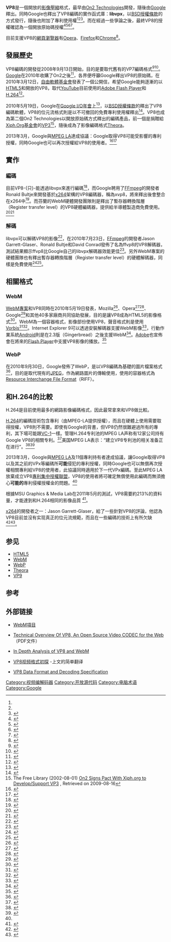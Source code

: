 {{NoteTA
|G1=IT
|1 = zh-hant:實作; zh-hans:实现;
}}

{{Infobox file format
| name = VP8
| logo = [[File:Vp8-logo-for-mediawiki.svg|200px]]
| owner = [[Google|Google]]
| released = 2008年9月13日
| genre = 影像壓縮格式
| contained by = [[WebM|WebM]]、[[Matroska|Matroska]]
| extended from = [[VP7|VP7]]
| extended to = [[VP9|VP9]]
| standard = [http://tools.ietf.org/html/rfc6386 RFC6386]
| Royalty free = Yes (specification under [[Creative_Commons_licenses|CC Attribution]])<ref>{{cite web|title=VP8 Bitstream Specification License|url=http://www.webmproject.org/license/bitstream/|publisher=WebM Project|accessdate=30 January 2012|archive-date=2012-06-18|archive-url=https://www.webcitation.org/68VgQAshZ?url=http://www.webmproject.org/license/bitstream/|dead-url=no}}</ref>
}}
{{Infobox software
| name = libvpx（VP8編碼函式庫）<ref name="webm-build">{{cite web | url = http://www.webmproject.org/code/build-prerequisites/ | title = WebM Code - Build Prerequisites | accessdate = 2010-06-02 | archive-date = 2012-06-18 | archive-url = https://www.webcitation.org/68VgQhkkK?url=http://www.webmproject.org/code/build-prerequisites/ | dead-url = no }}</ref><ref name="libvpx">{{cite web | url = http://code.google.com/p/webm/downloads/list | title = WebM Downloads | accessdate = 2010-11-01 | deadurl = yes | archiveurl = https://www.webcitation.org/68VgR77Pd?url=http://code.google.com/p/webm/downloads/list | archivedate = 2012-06-18 }}</ref><ref name="repository-layout">{{cite web | url = http://www.webmproject.org/code/repository-layout/ | title = WebM Code > Repository Layout | accessdate = 2010-06-02 | archive-date = 2012-06-18 | archive-url = https://www.webcitation.org/68VgRfi3E?url=http://www.webmproject.org/code/repository-layout/ | dead-url = no }}</ref>
| developer = Google
| released = 2010年5月18日
| latest_release_version = 1.4.0
| latest_release_date = {{Release date and age|2015|04|03}}
| programming language = [[C语言|C]]
| operating_system = [[Unix-like|Unix-like]]（包含[[GNU/Linux|GNU/Linux]]、[[Mac_OS_X|Mac OS X]]）、[[Microsoft_Windows|Windows]]
| status = 
| genre = [[視訊編解碼器|視訊編解碼器]]
| license = [[BSD授權條款|BSD授權條款]]<ref name="libvpx-license">{{cite web|url=http://www.webmproject.org/license/software/|title=Software License|accessdate=2010-06-04|archive-date=2012-06-18|archive-url=https://www.webcitation.org/68VgS6A3M?url=http://www.webmproject.org/license/software/|dead-url=no}}</ref>，附加專利使用權<ref name="libvpx-patent-license">{{cite web|url=http://www.webmproject.org/license/additional/|title=Additional IP Rights Grant (Patents)|accessdate=2010-06-04|archive-date=2022-05-11|archive-url=https://web.archive.org/web/20220511001423/https://www.webmproject.org/license/additional/}}</ref>
| website = [http://www.webmproject.org/ webmproject.org]
}}

'''VP8'''是一個開放的[[影像壓縮|影像壓縮]]格式，最早由[[On2_Technologies|On2 Technologies]]開發，隨後由[[Google|Google]]釋出。同時Google也釋出了VP8編碼的實作函式庫：'''libvpx'''，以[[BSD授權條款|BSD授權條款]]的方式發行，隨後也附加了專利使用權<ref name="libvpx-license"/><ref name="libvpx-patent-license"/><ref name="changes-to-webm-open-source-license">{{cite web|url=http://webmproject.blogspot.com/2010/06/changes-to-webm-open-source-license.html|title=Changes to the WebM Open Source License|accessdate=2010-06-04|archive-date=2013-08-27|archive-url=https://www.webcitation.org/6JC4ZHlR1?url=http://webmproject.blogspot.com/2010/06/changes-to-webm-open-source-license.html|dead-url=yes}}</ref>。而在經過一些爭論之後，最終VP8的授權確認為一個開放原始碼授權<ref>{{citation |url=http://blog.internetnews.com/skerner/2010/05/is-vp8-open-source.html |title=Is VP8 open source? |date=2010-05-25 |publisher=InternetNews |first=Sean Michael |last=Kerner |accessdate=2011-10-31 |archive-date=2010-05-28 |archive-url=https://web.archive.org/web/20100528171252/http://blog.internetnews.com/skerner/2010/05/is-vp8-open-source.html |dead-url=no }}</ref><ref>{{citation |url=http://www.theregister.co.uk/2010/05/24/osi_board_member_on_google_webm/ |title=Google open codec 'not open,' says OSI man |date=2010-05-24 |publisher=The Register |first=Cade |last=Metz |accessdate=2011-10-31 |archive-date=2019-04-13 |archive-url=https://web.archive.org/web/20190413074811/https://www.theregister.co.uk/2010/05/24/osi_board_member_on_google_webm/ }}</ref><ref>{{citation |url=http://www.theregister.co.uk/2010/05/28/mozilla_and_opera_want_vp8_in_html5/ |title=Mozilla and Opera call for Google open codec in HTML5 spec |date=2010-05-28 |publisher=The Register |first=Cade |last=Metz |accessdate=2011-10-31 |archive-date=2019-09-23 |archive-url=https://web.archive.org/web/20190923225614/https://www.theregister.co.uk/2010/05/28/mozilla_and_opera_want_vp8_in_html5/ }}</ref><ref>{{citation |url=http://www.computerworlduk.com/community/blogs/index.cfm?entryid=2973 |title=WebM: Missing The Assurances Open Source Needs? |date=2010-05-24 |publisher=ComputerworldUK |first=Simon |last=Phipps }}{{dead link|date=2017年11月 |bot=InternetArchiveBot |fix-attempted=yes }}</ref>。

目前支援VP8的[[網頁瀏覽器|網頁瀏覽器]]有[[Opera電腦瀏覽器|Opera]]、[[Firefox|Firefox]]和[[Google_Chrome|Chrome]]<ref>{{Cite web |url=http://www.h-online.com/open/news/item/Nokia-lines-up-patents-against-VP8-video-codec-1829299.html |title=存档副本 |access-date=2013-07-21 |archive-date=2022-04-03 |archive-url=https://web.archive.org/web/20220403235910/http://www.h-online.com/open/news/item/Nokia-lines-up-patents-against-VP8-video-codec-1829299.html }}</ref>。

== 發展歷史 ==
VP8編碼的開發從2008年9月13日開始，目的是要取代舊有的VP7編碼格式<ref name="broadcastingcable">{{cite web |url=http://www.broadcastingcable.com/article/115438-IBC2008_On2_Touts_New_Codec_for_Web_Video.php |title=IBC2008: On2 Touts New Codec for Web Video |author=Glen Dickson |publisher=Broadcasting & Cable |date=2008-09-16 |accessdate=2009-09-11 |archive-date=2012-04-26 |archive-url=https://www.webcitation.org/67Cpgp9po?url=http://www.broadcastingcable.com/article/115438-IBC2008_On2_Touts_New_Codec_for_Web_Video.php |dead-url=no }}</ref><ref name="on2">{{cite web |url=http://www.on2.com/index.php?id=439&news_id=641 |title=On2 Technologies Unveils New Advanced Video Compression Format |author=On2 Technologies |publisher=On2 Technologies |date=2008-09-13 |accessdate=2009-09-11 |deadurl=yes |archiveurl=https://web.archive.org/web/20080922145207/http://www.on2.com/index.php?id=439&news_id=641 |archivedate=2008-09-22 }}</ref>。[[Google|Google]]在2010年收購了On2之後<ref>{{Cite web |url=http://investor.google.com/releases/20100219.html |title=存档副本 |access-date=2011-11-01 |archive-date=2015-11-01 |archive-url=https://web.archive.org/web/20151101153239/http://investor.google.com/releases/20100219.html }}</ref>，各界便呼籲Google釋出VP8的原始碼，在2010年3月12日，[[自由軟體基金會|自由軟體基金會]]發表了一個公開信，希望Google能夠逐漸的以[[HTML5|HTML5]]和開放的VP8，取代[[YouTube|YouTube]]目前使用的[[Adobe_Flash_Player|Adobe Flash Player]]和[[H.264/MPEG-4_AVC|H.264]]<ref>{{citation |url=http://www.fsf.org/blogs/community/google-free-on2-vp8-for-youtube |title=Open letter to Google: free VP8, and use it on YouTube |first=Holmes |last=Wilson |publisher=Free Software Foundation |date=2010-03-12 |accessdate=2010-05-20 |archive-date=2022-01-21 |archive-url=https://web.archive.org/web/20220121094658/https://www.fsf.org/blogs/community/google-free-on2-vp8-for-youtube }}</ref>。

2010年5月19日，Google在[[Google_I/O|Google I/O年會]]上<ref>{{citation |url=http://mashable.com/2010/05/19/live-google-makes-major-announcements-at-google-io/ |title=Google Makes Major Announcements at Google I/O |first=Ben |last=Parr |publisher=mashable.com |date=2010-05-19 |accessdate=2010-05-20 |archive-date=2021-04-17 |archive-url=https://web.archive.org/web/20210417003745/https://mashable.com/2010/05/19/live-google-makes-major-announcements-at-google-io/ }}</ref>，以[[BSD授權條款|BSD授權條款]]的釋出了VP8編碼軟體，VP8的位元流格式則是以不可撤回的免費專利使用權釋出<ref>{{Cite web |url=http://www.webmproject.org/license/ |title=存档副本 |accessdate=2011-10-31 |archive-date=2011-02-13 |archive-url=https://web.archive.org/web/20110213202948/http://www.webmproject.org/license/ |dead-url=yes }}</ref>。VP8也成為第二個On2 Technologies以開放原始碼方式釋出的編碼產品，前一個是捐贈給[[Xiph.Org基金會|Xiph.Org基金會]]的[[VP3|VP3]]<ref>The Free Library (2002-08-01) [http://www.thefreelibrary.com/ON2+SIGNS+PACT+WITH+XIPH.ORG+TO+DEVELOP%2FSUPPORT+VP3-a089067501 On2 Signs Pact With Xiph.org to Develop/Support VP3] {{Wayback|url=http://www.thefreelibrary.com/ON2+SIGNS+PACT+WITH+XIPH.ORG+TO+DEVELOP%2FSUPPORT+VP3-a089067501 |date=20210628055312 }}, Retrieved on 2009-08-16</ref>，隨後成為了影像編碼格式[[Theora|Theora]]。

2013年3月，Google與[[MPEG_LA|MPEG LA]]達成協議：Google取得VP8可能受影響的專利授權，同時Google也可以再次授權給VP8的使用者。<ref>{{cite web|title=Google and MPEG LA make a deal over VP8 codec - Update|url=http://www.h-online.com/open/news/item/Google-and-MPEG-LA-make-a-deal-over-VP8-codec-Update-1818785.html|archiveurl=https://web.archive.org/web/20131208040459/http://www.h-online.com/open/news/item/Google-and-MPEG-LA-make-a-deal-over-VP8-codec-Update-1818785.html|archivedate=2013-12-08|publisher=The H|accessdate=10 March 2013|dead-url=no}}</ref><ref name="#1">{{Cite web
|url=http://www.businesswire.com/news/home/20130307006192/en/Google-MPEG-LA-Announce-Agreement-Covering-VP8
|title=Google and MPEG LA Announce Agreement Covering VP8 Video Format
|date=March 7, 2013
|accessdate=March 8, 2013
|archive-date=2022-01-24
|archive-url=https://web.archive.org/web/20220124021931/https://www.businesswire.com/news/home/20130307006192/en/Google-MPEG-LA-Announce-Agreement-Covering-VP8
}}</ref>

==實作==
===編碼===
目前VP8-{只}-能透過libvpx來進行編碼<ref>{{citation |url=http://www.webmproject.org/tools/vp8-sdk/group__vp8__encoder.html |title=VP8 SDK - WebM VP8 Encoder |publisher=WebM Project |deadurl=yes |archiveurl=https://web.archive.org/web/20111103084035/http://www.webmproject.org/tools/vp8-sdk/group__vp8__encoder.html |archivedate=2011-11-03 |accessdate=2011-11-02 }}</ref>，而Google聘用了[[FFmpeg|FFmpeg]]的開發者Ronald Bultje來開發基於[[x264|x264]]架構的VP8編碼器，稱為xvp8，將來釋出後會整合在x264中<ref>{{citation |url=http://news.ycombinator.com/item?id=2095083 |title=Hacker News: In #ffmpeg on freenode |accessdate=2011-11-02 |archive-date=2016-04-06 |archive-url=https://web.archive.org/web/20160406180228/https://news.ycombinator.com/item?id=2095083 }}</ref>。而芬蘭的WebM硬體開發團隊則是釋出了暫存器轉換階層（Register transfer level）的VP8硬體編碼器，提供給半導體製造商免費使用。<ref>{{citation |url=http://blog.webmproject.org/2011/03/introducing-anthill-first-vp8-hardware.html |title=Introducing "Anthill," the First VP8 Hardware Encoder IP Release |publisher=WebM Project |accessdate=2011-11-02 |archive-date=2011-03-17 |archive-url=https://web.archive.org/web/20110317105114/http://blog.webmproject.org/2011/03/introducing-anthill-first-vp8-hardware.html |dead-url=no }}</ref><ref>{{citation |url=http://www.webmproject.org/hardware/#webm_video_encoder_hardware_ip |title=WebM Video Hardware RTLs - WebM Video Encoder Hardware IP |publisher=WebM Project |accessdate=2011-11-02 |archive-date=2011-03-16 |archive-url=https://web.archive.org/web/20110316122610/http://www.webmproject.org/hardware/#webm_video_encoder_hardware_ip }}</ref>

===解碼===
libvpx可以解碼VP8的影像<ref>{{citation |url=http://www.webmproject.org/tools/vp8-sdk/group__vp8__decoder.html |title=VP8 SDK - WebM VP8 Decoder |publisher=WebM Project |deadurl=yes |archiveurl=https://web.archive.org/web/20111103074817/http://www.webmproject.org/tools/vp8-sdk/group__vp8__decoder.html |archivedate=2011-11-03 |accessdate=2011-11-02 }}</ref>，在2010年7月23日，[[FFmpeg|FFmpeg]]的開發者Jason Garrett-Glaser、Ronald Bultje和David Conrad發佈了名為ffvp8的VP8解碼器，測試結果顯示ffvp8比Google自己的libvpx解碼器效能更佳<ref>{{citation |url=http://x264dev.multimedia.cx/?p=499 |title=Diary Of An x264 Developer: Announcing the world's fastest VP8 decoder |first=Jason |last=Garrett-Glaser |date=2010-07-23 |deadurl=yes |archiveurl=https://web.archive.org/web/20100930181634/http://x264dev.multimedia.cx/?p=499 |archivedate=2010-09-30 |accessdate=2011-11-02 }}</ref>。另外WebM專案的硬體團隊也有釋出暫存器轉換階層（Register transfer level）的硬體解碼器，同樣是免費使用<ref>{{citation |url=http://blog.webmproject.org/2011/01/availability-of-webm-vp8-video-hardware.html |title=Availability of WebM (VP8) Video Hardware IP Designs |publisher=WebM Project |accessdate=2011-11-02 |archive-date=2011-01-13 |archive-url=https://web.archive.org/web/20110113224753/http://blog.webmproject.org/2011/01/availability-of-webm-vp8-video-hardware.html |dead-url=no }}</ref><ref>{{citation |url=http://www.webmproject.org/hardware/#webm_video_decoder_hardware_ip |title=WebM Video Hardware RTLs - WebM Video Decoder Hardware IP |publisher=WebM Project |accessdate=2011-11-02 |archive-date=2011-03-16 |archive-url=https://web.archive.org/web/20110316122610/http://www.webmproject.org/hardware/#webm_video_decoder_hardware_ip }}</ref>。

==相關格式==
===WebM===
{{main|WebM}}
[[WebM|WebM專案]]和VP8同時在2010年5月19日發表，Mozilla<ref>{{citation |url=http://hacks.mozilla.org/2010/05/firefox-youtube-and-webm/ |title=Firefox, YouTube and WebM |first=Christopher |last=Blizzard |date=2010-05-19 |publisher=Mozilla |accessdate=2010-05-20 |archive-date=2011-01-31 |archive-url=https://web.archive.org/web/20110131181002/http://hacks.mozilla.org/2010/05/firefox-youtube-and-webm/ |dead-url=yes }}</ref>、Opera<ref>{{citation |url=http://labs.opera.com/news/2010/05/19/ |title=Welcome, WebM <video>! |first=Håkon Wium |last=Lie |date=2010-05-19 |publisher=Opera |deadurl=yes |archiveurl=https://web.archive.org/web/20110321150357/http://labs.opera.com/news/2010/05/19/ |archivedate=2011-03-21 |accessdate=2010-05-20 }}</ref><ref>{{citation |url=http://dev.opera.com/articles/view/opera-supports-webm-video/ |title=Opera supports the WebM video format |date=2010-05-19 |first=Chris |last=Mills |publisher=Opera |accessdate=2010-05-20 |archive-date=2011-04-05 |archive-url=https://web.archive.org/web/20110405132752/http://dev.opera.com/articles/view/opera-supports-webm-video/ |dead-url=yes }}</ref>、Google<ref>{{citation |url=http://blog.chromium.org/2010/05/webm-and-vp8-land-in-chromium.html |title=WebM and VP8 land in Chromium |date=2010-05-19 |first=Jim |last=Bankoski |publisher=Google |accessdate=2010-05-20 |archive-date=2010-05-21 |archive-url=https://web.archive.org/web/20100521042942/http://blog.chromium.org/2010/05/webm-and-vp8-land-in-chromium.html |dead-url=yes }}</ref>和其他40多家廠商共同協助發展，目的是讓VP8成為HTML5的影像格式<ref>{{citation |url=http://www.webmproject.org/code/build-prerequisites/ |title=Build Prerequisites |publisher=[[WebM|WebM]] |accessdate=2010-05-20 |archive-date=2012-06-18 |archive-url=https://www.webcitation.org/68VgQhkkK?url=http://www.webmproject.org/code/build-prerequisites/ |dead-url=no }}</ref>。WebM為一個容器格式，影像部份使用VP8，聲音格式則是使用[[Vorbis|Vorbis]]<ref name=xiph-webm>{{cite web|url=http://www.xiph.org/press/2010/webm/|title=Xiph.Org announces support for the WebM open media project|author=Xiph.Org|accessdate=2010-05-20|date=2010-05-19|archive-date=2011-02-22|archive-url=https://web.archive.org/web/20110222163318/http://xiph.org/press/2010/webm/|dead-url=yes}}</ref><ref name=faq>{{cite web |url=http://www.webmproject.org/about/faq/ |title=WebM FAQ |author=WebM Project |date=2010-05-19 |accessdate=2010-05-20 |archive-date=2011-02-13 |archive-url=https://web.archive.org/web/20110213202129/http://www.webmproject.org/about/faq/ |dead-url=yes }}</ref>。Internet Explorer 9可以透過安裝解碼器支援WebM影像<ref>{{cite web|url=http://blogs.msdn.com/ie/archive/2010/05/19/another-follow-up-on-html5-video-in-ie9.aspx|title=Another Follow-up on HTML5 Video in IE9|date=2010-05-19|first=Dean|last=Hachamovitch|accessdate=10 December 2010|work=Microsoft Developer Network|publisher=Microsoft|archive-date=2010-05-22|archive-url=https://web.archive.org/web/20100522114814/http://blogs.msdn.com/ie/archive/2010/05/19/another-follow-up-on-html5-video-in-ie9.aspx|dead-url=no}}</ref>，行動作業系統[[Android|Android]]則是在2.3版（Gingerbread）之後支援WebM<ref name=webm>{{cite web|url=http://developer.android.com/sdk/android-2.3-highlights.html|accessdate=16 January 2011|publisher=''Android Developers''|title=The platform now offers built-in support for the VP8 open video compression format and the WebM open container format.|archive-date=2010-12-10|archive-url=https://web.archive.org/web/20101210235053/http://developer.android.com/sdk/android-2.3-highlights.html|dead-url=no}}</ref>。[[Adobe_Systems|Adobe]]也宣佈會在將來的[[Adobe_Flash_Player|Flash Player]]中支援VP8影像的播放。<ref>{{citation |url=http://blogs.adobe.com/flashplatform/2010/05/adobe_support_for_vp8.html |title=Flash Player Will Support VP8 |first=Michelle |last=Perkins |publisher=Adobe |date=2010-05-19 |deadurl=yes |archiveurl=https://web.archive.org/web/20111108072045/http://blogs.adobe.com/flashplatform/2010/05/adobe_support_for_vp8.html |archivedate=2011-11-08 |accessdate=2011-11-08 }}</ref>

===WebP===
{{main|WebP}}

在2010年9月30日，Google發佈了WebP，是以VP8編碼為基礎的圖片檔案格式<ref name="Announcement-in-chromium">{{cite web
 | url = http://blog.chromium.org/2010/09/webp-new-image-format-for-web.html
 | title = WebP, a new image format for the Web
 | work = Chromium Blog
 | publisher = Google
 | date = 2010-09-30
 | accessdate = 2010-10-01
 | first = Richard
 | last = Rabbat
 | archive-date = 2011-08-13
 | archive-url = https://www.webcitation.org/60ukFiaUL?url=http://blog.chromium.org/2010/09/webp-new-image-format-for-web.html
 | dead-url = no
 }}</ref>，目的是取代現有的[[JPEG|JPEG]]，作為網路圖片的傳輸使用，使用的容器格式為[[Resource_Interchange_File_Format|Resource Interchange File Format]]（RIFF）。

==和H.264的比較==
<!-- 請將最新的比較放在前面，方便讀者閱讀 -->

H.264是目前使用最多的網路影像編碼格式，因此最常拿來和VP8做比較。

[[H.264|H.264]]的編碼技術包含專利（由MPEG-LA提供授權），而且在硬體上使用需要取得授權，VP8則不需要。即使有Google的背書，但VP8仍然很難避過所有的專利，其下場可能跟[[VC-1|VC-1]]一樣。管理H.264专利池的MPEG LA声称有12家公司持有Google VP8的相關专利。<ref>{{cite web|1=|url=http://www.streamingmedia.com/Articles/News/Featured-News/WebM-Patent-Fight-Ahead-for-Google-76781.aspx|title=WebM Patent Fight Ahead for Google?|author=Jan Ozer|date=2011-07-26|publisher=StreamingMedia.com|access-date=2012-08-16|archive-date=2022-03-06|archive-url=https://web.archive.org/web/20220306115232/https://www.streamingmedia.com/Articles/News/Featured-News/WebM-Patent-Fight-Ahead-for-Google-76781.aspx}}</ref>美国MPEG LA表示：“建立VP8专利池的相关准备正在进行”。<ref>{{citation |url=http://www.theregister.co.uk/2010/05/21/mpegla_mulls_patent_license_for_webm/ |title=Google open video codec may face patent clash |date=21 May 2010 |publisher=The Register |first=Cade |last=Metz |accessdate=2012-08-16 |archive-date=2010-09-21 |archive-url=https://web.archive.org/web/20100921114458/http://www.theregister.co.uk/2010/05/21/mpegla_mulls_patent_license_for_webm/ |dead-url=no }}</ref><ref>{{citation |url=http://www.betanews.com/article/Patent-pool-may-be-in-the-works-for-free-VP8-codec/1274466745 |title=Patent pool may be in the works for 'free' VP8 codec |publisher=Betanews |date=21 May 2010 |first=Scott M. |last=Fulton |accessdate=2012-08-16 |archive-date=2011-02-17 |archive-url=https://web.archive.org/web/20110217075446/http://www.betanews.com/article/Patent-pool-may-be-in-the-works-for-free-VP8-codec/1274466745 |dead-url=no }}</ref>

2013年3月，Google與[[MPEG_LA|MPEG LA]]及11個專利持有者達成協議，讓Google取得VP8以及其之前的VPx等編碼所'''可能'''侵犯的專利授權，同時Google也可以無償再次授權相關專利給VP8的使用者，此協議同時適用於下一代VPx編碼。至此MPEG LA放棄成立VP8[[專利池|專利集中授權聯盟]]，VP8的使用者將可確定無償使用此編碼而無須擔心'''可能的'''專利侵權授權金的問題。<ref name="#1"/>

根據MSU Graphics & Media Lab在2011年5月的測試，VP8需要約213%的資料量，才能達到和H.264相同的影像品質
<ref>{{cite web|url=http://www.compression.ru/video/codec_comparison/h264_2011/mpeg-4_avc_h264_video_codecs_comparison.pdf|title=Seventh MPEG-4 AVC/H.264 Video Codecs Comparison - Standard Version|date=May 2011|publisher=MSU Graphics & Media Lab (Video Group)|access-date=2011-11-09|archive-date=2022-03-14|archive-url=https://web.archive.org/web/20220314122357/https://compression.ru/video/codec_comparison/h264_2011/mpeg-4_avc_h264_video_codecs_comparison.pdf}}</ref>。

[[x264|x264]]的開發者之一：Jason Garrett-Glaser，給了一些針對VP8的評論，他認為VP8目前並沒有实现真正的位元流規範，而且在一些編碼的技術上有所欠缺<ref>{{Cite web |url=http://x264dev.multimedia.cx/archives/486#more-486 |title=First Look: H.264 and VP8 Compared |publisher=Diary Of An x264 Developer |date=2010-07-13 |accessdate=2011-02-13 |quote=''I expect a spec will eventually be written, but it was a bit obnoxious of Google—both to the community and to their own developers—to release so early that they didn't even have their own documentation ready.'' |first=Jason |last=Garrett-Glaser |deadurl=yes |archiveurl=https://web.archive.org/web/20110122012847/http://x264dev.multimedia.cx/archives/486#more-486 |archivedate=2011-01-22 }}</ref><ref>{{Cite web | url = http://x264dev.multimedia.cx/archives/377 | title = The first in-depth technical analysis of VP8 | publisher = Diary Of An x264 Developer | date = 2010-05-19 | accessdate = 2011-02-13 | quote = ''Overall, VP8 appears to be significantly weaker than H.264 compression-wise'' | first = Jason | last = Garrett-Glaser | deadurl = yes | archiveurl = https://web.archive.org/web/20120209061213/http://x264dev.multimedia.cx/archives/377 | archivedate = 2012-02-09 }}</ref>。

==参见==
* [[HTML5|HTML5]]
* [[WebM|WebM]]
* [[WebP|WebP]]
* [[Theora|Theora]]
* [[VP9|VP9]]

==参考==
{{reflist|3}}

==外部链接==
* {{en}} [http://www.webmproject.org/ WebM項目]{{Wayback|url=http://www.webmproject.org/ |date=20110214193716 }}
* {{en}} [http://static.googleusercontent.com/external_content/untrusted_dlcp/research.google.com/en/us/pubs/archive/37073.pdf Technical Overview Of VP8, An Open Source Video CODEC for the Web] {{Wayback|url=http://static.googleusercontent.com/external_content/untrusted_dlcp/research.google.com/en/us/pubs/archive/37073.pdf |date=20160304023918 }}（PDF文件）
* {{en}} [https://web.archive.org/web/20100521090604/http://x264dev.multimedia.cx/?p=377 In Depth Analysis of VP8 and WebM]
* {{zh-cn}} [http://www.ruanyifeng.com/blog/2010/05/the_first_view_of_vp8.html VP8视频格式初探] {{Wayback|url=http://www.ruanyifeng.com/blog/2010/05/the_first_view_of_vp8.html |date=20220106084904 }}-上文的简单翻译
* {{en}} [http://www.webmproject.org/media/pdf/vp8_bitstream.pdf VP8 Data Format and Decoding Specification]{{dead link|date=2017年11月 |bot=InternetArchiveBot |fix-attempted=yes }}

{{多媒体压缩格式}}

[[Category:视频编解码器|Category:视频编解码器]]
[[Category:开放源代码|Category:开放源代码]]
[[Category:电脑术语|Category:电脑术语]]
[[Category:Google|Category:Google]]